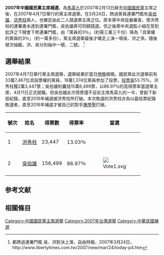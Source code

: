 {{Infobox Election
| election_name     = 2007年中國國民黨主席補選
| flag_image        = Emblem of the Kuomintang.svg
| type              = presidential
| ongoing           = no
| previous_election = 2005年中国国民党主席选举
| previous_year     = 2005年
| next_election     = 2009年中國國民黨主席選舉
| next_year         = 2009年
| election_date     = 2007年4月7日
| turnout           = 53.75%（{{increase}}3.58%）
| image1            = [[File:Wuboxiong-voa_(cropped).jpg|150x150px]]
| nominee1          = '''[[吳伯雄|吳伯雄]]''' [[File:Vote1.svg|20px]]
| color1            = 000099
| popular_vote1     = '''156,499'''
| percentage1       = '''86.97%'''
| image2            = [[File:Hong_Hsiu-chu_chopped.jpg|150x150px]]
| nominee2          = [[洪秀柱|洪秀柱]]
| color2            = D42187 <!-- From 2016 campaign logos -->
| popular_vote2     = 23,447
| percentage2       = 13.03%
| title             = 黨主席
| posttitle         = 當選黨主席
| before_election   = [[馬英九|馬英九]]（正任）<br>[[江丙坤|江丙坤]]（代理）
| after_election    = [[吳伯雄|吳伯雄]]
}}

'''2007年中國國民黨主席補選'''，為[[馬英九|馬英九]]於2007年2月13日辭去[[中國國民黨|中國國民黨]]主席之後，在2007年4月7日舉行的黨主席選舉。在3月24日，跨過黨員連署門檻有[[吳伯雄|吳伯雄]]、[[洪秀柱|洪秀柱]]兩人，也確定由此二人競選黨主席之位。原本黨中央從嚴審查，使洪秀柱的連署書未達到連署門檻，吳伯雄將可同額競選。但之後黨中央選監小組在受到批評之下開會下修連署門檻，由「黨員的3％」（約需三萬三千份）降為「具黨權的黨員的3％」（約一萬多份），黨主席選舉最後才確定上演一場吳、洪之爭。隨後號次抽籤，洪、吳分別抽中一號、二號。
<ref>都跨過連署門檻 吳、洪對決上演，自由時報，2007年3月24日，http://www.libertytimes.com.tw/2007/new/mar/24/today-p4.htm{{dead link|date=十一月 2017 |bot=InternetArchiveBot }}</ref>

== 選舉結果 ==

2007年4月7日舉行黨主席選舉，選舉結果於當日[[傍晚|傍晚]]揭曉。國民黨此次選舉前有33萬7,467位具投票權的黨員，18萬1,374位黨員参加了投票，[[投票率|投票率]]53.75%。洪秀柱獲2萬3,447票；吳伯雄則囊括15萬6,499票，以86.97％的高得票率當選黨主席，4月11日正式就職。但吳伯雄此次得票僅不足前主席馬英九的一半，曾創下新低紀錄，直至2016年補選被洪秀柱所打破。本次敗選的洪秀柱亦為以最低票紀錄敗選者，直至2016年補選才被自己的對手[[陳學聖|陳學聖]]打破。

{| class="wikitable sortable" border="1" cellpadding=2 cellspacing=0
|- 
! 號次 !! 姓名 !! 得票數 !!得票率!! 當選
|- 
| 1 || [[洪秀柱|洪秀柱]] || 23,447 ||13.03％||
|-
| 2 || [[吳伯雄|吳伯雄]] ||156,499 ||86.97％||[[File:Vote1.svg|20px]]
|}

== 参考文献 ==
<div class="references-small">
<references />
</div>

== 相關條目 ==
{{中國國民黨主席選舉}}

[[Category:中國國民黨主席選舉|Category:中國國民黨主席選舉]]
[[Category:2007年台灣選舉|Category:2007年台灣選舉]]
[[Category:中華民國補選|Category:中華民國補選]]